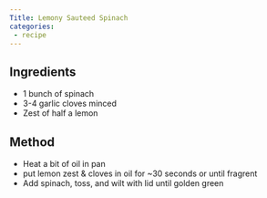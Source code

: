 ```yaml
---
Title: Lemony Sauteed Spinach
categories:
 - recipe
---
```


## Ingredients
* 1 bunch of spinach
* 3-4 garlic cloves minced
* Zest of half a lemon

## Method
* Heat a bit of oil in pan
* put lemon zest & cloves in oil for ~30 seconds or until fragrent
* Add spinach, toss, and wilt with lid until golden green